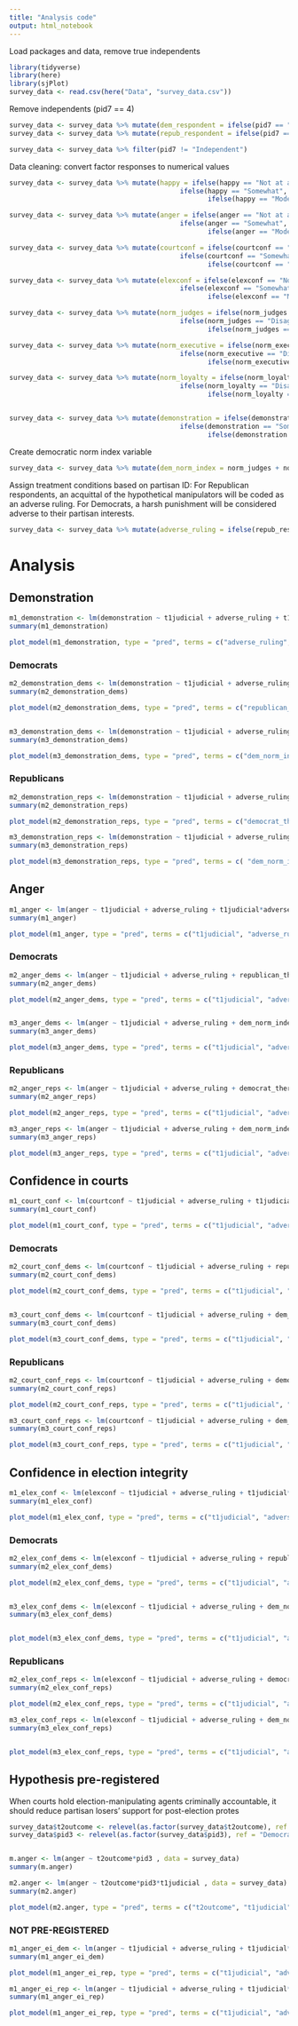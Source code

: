 ```yaml
---
title: "Analysis code"
output: html_notebook
---
```


Load packages and data, remove true independents



```r
library(tidyverse)
library(here)
library(sjPlot)
survey_data <- read.csv(here("Data", "survey_data.csv"))


```
Remove independents (pid7 == 4)

```r
survey_data <- survey_data %>% mutate(dem_respondent = ifelse(pid7 == "Lean Democrat" | pid7 == "Not very strong Democrat" | pid7 == "Strong Democrat", 1, 0))
survey_data <- survey_data %>% mutate(repub_respondent = ifelse(pid7 == "Lean Republican" | pid7 == "Not very strong Republican" | pid7 == "Strong Republican", 1, 0))

survey_data <- survey_data %>% filter(pid7 != "Independent")
```


Data cleaning: convert factor responses to numerical values

```r
survey_data <- survey_data %>% mutate(happy = ifelse(happy == "Not at all", 0, 
                                           ifelse(happy == "Somewhat", 1,
                                                  ifelse(happy == "Moderately", 2, 3))))

survey_data <- survey_data %>% mutate(anger = ifelse(anger == "Not at all", 0, 
                                           ifelse(anger == "Somewhat", 1,
                                                  ifelse(anger == "Moderately", 2, 3))))

survey_data <- survey_data %>% mutate(courtconf = ifelse(courtconf == "Not at all confident", 0, 
                                           ifelse(courtconf == "Somewhat confident", 1,
                                                  ifelse(courtconf == "Moderately confident", 2, 3))))

survey_data <- survey_data %>% mutate(elexconf = ifelse(elexconf == "Not at all confident", 0, 
                                           ifelse(elexconf == "Somewhat confident", 1,
                                                  ifelse(elexconf == "Moderately confident", 2, 3))))

survey_data <- survey_data %>% mutate(norm_judges = ifelse(norm_judges == "Strongly disagree", -2, 
                                           ifelse(norm_judges == "Disagree", -1,
                                                  ifelse(norm_judges == "Neither agree nor disagree", 0, ifelse(norm_judges == "Agree", 1, 2)))))

survey_data <- survey_data %>% mutate(norm_executive = ifelse(norm_executive == "Strongly disagree", -2, 
                                           ifelse(norm_executive == "Disagree", -1,
                                                  ifelse(norm_executive == "Neither agree nor disagree", 0, ifelse(norm_executive == "Agree", 1, 2)))))

survey_data <- survey_data %>% mutate(norm_loyalty = ifelse(norm_loyalty == "Strongly disagree", -2, 
                                           ifelse(norm_loyalty == "Disagree", -1,
                                                  ifelse(norm_loyalty == "Neither agree nor disagree", 0, ifelse(norm_loyalty == "Agree", 1, 2)))))


survey_data <- survey_data %>% mutate(demonstration = ifelse(demonstration == "Very unlikely", -2, 
                                           ifelse(demonstration == "Somewhat unlikely", -1,
                                                  ifelse(demonstration == "Neither likely nor unlikely", 0, ifelse(demonstration == "Somewhat likely", 1, 2)))))
```


Create democratic norm index variable

```r
survey_data <- survey_data %>% mutate(dem_norm_index = norm_judges + norm_executive + norm_loyalty)
```


Assign treatment conditions based on partisan ID: For Republican respondents, an acquittal of the hypothetical manipulators will be coded as an adverse ruling. For Democrats, a harsh punishment will be considered adverse to their partisan interests.

```r
survey_data <- survey_data %>% mutate(adverse_ruling = ifelse(repub_respondent == 1 & t2outcome == "clean", 1, ifelse(dem_respondent == 1 & t2outcome == "major", 1, 0))) #Note: This codes a minor ruling as not adverse for Dems


```

# Analysis

## Demonstration

```r
m1_demonstration <- lm(demonstration ~ t1judicial + adverse_ruling + t1judicial*adverse_ruling, data = survey_data)
summary(m1_demonstration)

plot_model(m1_demonstration, type = "pred", terms = c("adverse_ruling", "t1judicial"))
```

### Democrats

```r
m2_demonstration_dems <- lm(demonstration ~ t1judicial + adverse_ruling + republican_therm_1 + t1judicial*adverse_ruling*republican_therm_1, data = survey_data %>% filter(dem_respondent == 1))
summary(m2_demonstration_dems)

plot_model(m2_demonstration_dems, type = "pred", terms = c("republican_therm_1", "t1judicial", "adverse_ruling")) #Min (and mode), median, and a high value


m3_demonstration_dems <- lm(demonstration ~ t1judicial + adverse_ruling + dem_norm_index + t1judicial*adverse_ruling*dem_norm_index, data = survey_data %>% filter(dem_respondent == 1))
summary(m3_demonstration_dems)

plot_model(m3_demonstration_dems, type = "pred", terms = c("dem_norm_index", "t1judicial", "adverse_ruling")) #Median +- 1 SD (rounded)

```

### Republicans

```r
m2_demonstration_reps <- lm(demonstration ~ t1judicial + adverse_ruling + democrat_therm_1 + t1judicial*adverse_ruling*democrat_therm_1, data = survey_data %>% filter(repub_respondent == 1))
summary(m2_demonstration_reps)

plot_model(m2_demonstration_reps, type = "pred", terms = c("democrat_therm_1", "adverse_ruling", "t1judicial")) 

m3_demonstration_reps <- lm(demonstration ~ t1judicial + adverse_ruling + dem_norm_index + t1judicial*adverse_ruling*dem_norm_index, data = survey_data %>% filter(repub_respondent == 1))
summary(m3_demonstration_reps)

plot_model(m3_demonstration_reps, type = "pred", terms = c( "dem_norm_index", "adverse_ruling", "t1judicial" )) 
```



## Anger

```r
m1_anger <- lm(anger ~ t1judicial + adverse_ruling + t1judicial*adverse_ruling, data = survey_data)
summary(m1_anger)

plot_model(m1_anger, type = "pred", terms = c("t1judicial", "adverse_ruling"))
```

### Democrats

```r
m2_anger_dems <- lm(anger ~ t1judicial + adverse_ruling + republican_therm_1 + t1judicial*adverse_ruling*republican_therm_1, data = survey_data %>% filter(dem_respondent == 1))
summary(m2_anger_dems)

plot_model(m2_anger_dems, type = "pred", terms = c("t1judicial", "adverse_ruling", "republican_therm_1 [0, 20, 80]"))


m3_anger_dems <- lm(anger ~ t1judicial + adverse_ruling + dem_norm_index + t1judicial*adverse_ruling*dem_norm_index, data = survey_data %>% filter(dem_respondent == 1))
summary(m3_anger_dems)

plot_model(m3_anger_dems, type = "pred", terms = c("t1judicial", "adverse_ruling", "dem_norm_index [-5, -2, 1]"))


```

### Republicans

```r
m2_anger_reps <- lm(anger ~ t1judicial + adverse_ruling + democrat_therm_1 + t1judicial*adverse_ruling*democrat_therm_1, data = survey_data %>% filter(repub_respondent == 1))
summary(m2_anger_reps)

plot_model(m2_anger_reps, type = "pred", terms = c("t1judicial", "adverse_ruling", "democrat_therm_1 [0, 20, 80]"))

m3_anger_reps <- lm(anger ~ t1judicial + adverse_ruling + dem_norm_index + t1judicial*adverse_ruling*dem_norm_index, data = survey_data %>% filter(repub_respondent == 1))
summary(m3_anger_reps)

plot_model(m3_anger_reps, type = "pred", terms = c("t1judicial", "adverse_ruling", "dem_norm_index [-4, -1, 2]"))

```




## Confidence in courts

```r
m1_court_conf <- lm(courtconf ~ t1judicial + adverse_ruling + t1judicial*adverse_ruling, data = survey_data)
summary(m1_court_conf)

plot_model(m1_court_conf, type = "pred", terms = c("t1judicial", "adverse_ruling"))

```

### Democrats

```r
m2_court_conf_dems <- lm(courtconf ~ t1judicial + adverse_ruling + republican_therm_1 + t1judicial*adverse_ruling*republican_therm_1, data = survey_data %>% filter(dem_respondent == 1))
summary(m2_court_conf_dems)

plot_model(m2_court_conf_dems, type = "pred", terms = c("t1judicial", "adverse_ruling", "republican_therm_1 [0, 20, 80]"))


m3_court_conf_dems <- lm(courtconf ~ t1judicial + adverse_ruling + dem_norm_index + t1judicial*adverse_ruling*dem_norm_index, data = survey_data %>% filter(dem_respondent == 1))
summary(m3_court_conf_dems)

plot_model(m3_court_conf_dems, type = "pred", terms = c("t1judicial", "adverse_ruling", "dem_norm_index [-5, -2, 1]"))

```

### Republicans

```r
m2_court_conf_reps <- lm(courtconf ~ t1judicial + adverse_ruling + democrat_therm_1 + t1judicial*adverse_ruling*democrat_therm_1, data = survey_data %>% filter(repub_respondent == 1))
summary(m2_court_conf_reps)

plot_model(m2_court_conf_reps, type = "pred", terms = c("t1judicial", "adverse_ruling", "democrat_therm_1 [0, 20, 80]"))

m3_court_conf_reps <- lm(courtconf ~ t1judicial + adverse_ruling + dem_norm_index + t1judicial*adverse_ruling*dem_norm_index, data = survey_data %>% filter(repub_respondent == 1))
summary(m3_court_conf_reps)

plot_model(m3_court_conf_reps, type = "pred", terms = c("t1judicial", "adverse_ruling", "dem_norm_index [-4, -1, 2]"))

```




## Confidence in election integrity

```r
m1_elex_conf <- lm(elexconf ~ t1judicial + adverse_ruling + t1judicial*adverse_ruling, data = survey_data)
summary(m1_elex_conf)

plot_model(m1_elex_conf, type = "pred", terms = c("t1judicial", "adverse_ruling"))

```

### Democrats

```r
m2_elex_conf_dems <- lm(elexconf ~ t1judicial + adverse_ruling + republican_therm_1 + t1judicial*adverse_ruling*republican_therm_1, data = survey_data %>% filter(dem_respondent == 1))
summary(m2_elex_conf_dems)

plot_model(m2_elex_conf_dems, type = "pred", terms = c("t1judicial", "adverse_ruling", "republican_therm_1 [0, 20, 80]"))


m3_elex_conf_dems <- lm(elexconf ~ t1judicial + adverse_ruling + dem_norm_index + t1judicial*adverse_ruling*dem_norm_index, data = survey_data %>% filter(dem_respondent == 1))
summary(m3_elex_conf_dems)


plot_model(m3_elex_conf_dems, type = "pred", terms = c("t1judicial", "adverse_ruling", "dem_norm_index [-5, -2, 1]"))

```

### Republicans

```r
m2_elex_conf_reps <- lm(elexconf ~ t1judicial + adverse_ruling + democrat_therm_1 + t1judicial*adverse_ruling*democrat_therm_1, data = survey_data %>% filter(repub_respondent == 1))
summary(m2_elex_conf_reps)

plot_model(m2_elex_conf_reps, type = "pred", terms = c("t1judicial", "adverse_ruling", "democrat_therm_1 [0, 20, 80]"))

m3_elex_conf_reps <- lm(elexconf ~ t1judicial + adverse_ruling + dem_norm_index + t1judicial*adverse_ruling*dem_norm_index, data = survey_data %>% filter(repub_respondent == 1))
summary(m3_elex_conf_reps)


plot_model(m3_elex_conf_reps, type = "pred", terms = c("t1judicial", "adverse_ruling", "dem_norm_index [-4, -1, 2]"))

```


## Hypothesis pre-registered

 When courts hold election-manipulating agents criminally accountable, it should reduce partisan losers' support for post-election protes
```r
survey_data$t2outcome <- relevel(as.factor(survey_data$t2outcome), ref = "minor") 
survey_data$pid3 <- relevel(as.factor(survey_data$pid3), ref = "Democrat") 


m.anger <- lm(anger ~ t2outcome*pid3 , data = survey_data)
summary(m.anger)

m2.anger <- lm(anger ~ t2outcome*pid3*t1judicial , data = survey_data)
summary(m2.anger)

plot_model(m2.anger, type = "pred", terms = c("t2outcome", "t1judicial", "pid3 [Democrat, Independent, Republican]"))
```




### NOT PRE-REGISTERED ###

```r
m1_anger_ei_dem <- lm(anger ~ t1judicial + adverse_ruling + t1judicial*adverse_ruling*elexfair, data = survey_data %>% filter(dem_respondent == 1))
summary(m1_anger_ei_dem)

plot_model(m1_anger_ei_rep, type = "pred", terms = c("t1judicial", "adverse_ruling", "elexfair"))

m1_anger_ei_rep <- lm(anger ~ t1judicial + adverse_ruling + t1judicial*adverse_ruling*elexfair, data = survey_data %>% filter(repub_respondent == 1))
summary(m1_anger_ei_rep)

plot_model(m1_anger_ei_rep, type = "pred", terms = c("t1judicial", "adverse_ruling", "elexfair"))




```
